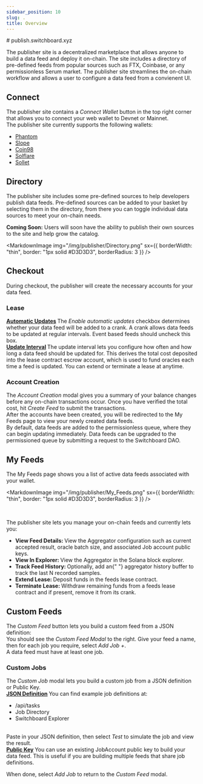 ```yaml
---
sidebar_position: 10
slug: .
title: Overview
---
```



<Typography variant="h4">
  <Link to="https://publish.switchboard.xyz/"># publish.switchboard.xyz</Link>
</Typography>

The publisher site is a decentralized marketplace that allows anyone to build a data feed and deploy it on-chain. The site includes a directory of pre-defined feeds from popular sources such as FTX, Coinbase, or any permissionless Serum market. The publisher site streamlines the on-chain workflow and allows a user to configure a data feed from a convienent UI.

## Connect

<Grid container spacing={3} justifyContent="space-around">
  <Grid item md={4}>
    <MarkdownImage
      img="/img/publisher/Connect_Wallet.png"
      sx={{ borderWidth: "thin", border: "1px solid #D3D3D3", borderRadius: 3 }}
    />
  </Grid>
  <Grid item md={6}>
    <Typography>
      The publisher site contains a <i>Connect Wallet</i> button in the top
      right corner that allows you to connect your web wallet to Devnet or
      Mainnet.
    </Typography>
    <br />
    <Typography>
      The publisher site currently supports the following wallets:
    </Typography>
    <ul>
      <li>
        <a href="https://phantom.app/" target="_blank">
          Phantom
        </a>
      </li>
      <li>
        <a href="https://slope.finance/" target="_blank">
          Slope
        </a>
      </li>
      <li>
        <a href="https://wallet.coin98.com/" target="_blank">
          Coin98
        </a>
      </li>
      <li>
        <a href="https://solflare.com/" target="_blank">
          Solflare
        </a>
      </li>
      <li>
        <a href="https://www.sollet.io/" target="_blank">
          Sollet
        </a>
      </li>
    </ul>
  </Grid>
</Grid>

## Directory

The publisher site includes some pre-defined sources to help developers publish data feeds. Pre-defined sources can be added to your basket by selecting them in the directory, from there you can toggle individual data sources to meet your on-chain needs.

**Coming Soon:** Users will soon have the ability to publish their own sources to the site and help grow the catalog.

<MarkdownImage
  img="/img/publisher/Directory.png"
  sx={{ borderWidth: "thin", border: "1px solid #D3D3D3", borderRadius: 3 }}
/>

## Checkout

During checkout, the publisher will create the necessary accounts for your data feed.

### Lease

<Grid container spacing={3} justifyContent="space-around">
  <Grid item md={5} sm={12}>
    <b>
      <u>Automatic Updates</u>
    </b>
    <Typography>
      The <i>Enable automatic updates</i> checkbox determines whether your data
      feed will be added to a crank. A crank allows data feeds to be updated at
      regular intervals. Event based feeds should uncheck this box.
    </Typography>
    <br />
    <b>
      <u>Update Interval</u>
    </b>
    <Typography>
      The update interval lets you configure how often and how long a data feed
      should be updated for. This derives the total cost deposited into the
      lease contract escrow account, which is used to fund oracles each time a
      feed is updated. You can extend or terminate a lease at anytime.
    </Typography>
    <br />
  </Grid>
  <Grid item md={6}>
    <MarkdownImage
      img="/img/publisher/Lease_Contract_Modal.png"
      sx={{ borderWidth: "thin", border: "1px solid #D3D3D3", borderRadius: 5 }}
    />
  </Grid>
</Grid>

### Account Creation

<Grid container spacing={3} justifyContent="space-around">
  <Grid item md={6} order={{ xs: 2, md: 1 }}>
    <MarkdownImage
      img="/img/publisher/Account_Creation.png"
      sx={{ borderWidth: "thin", border: "1px solid #D3D3D3", borderRadius: 3 }}
    />
  </Grid>
  <Grid item md={6} order={{ xs: 1, md: 2 }}>
    <Typography>
      The <i>Account Creation</i> modal gives you a summary of your balance
      changes before any on-chain transactions occur. Once you have verified the
      total cost, hit <i>Create Feed</i> to submit the transactions.
    </Typography>
    <br />
    <Typography>
      After the accounts have been created, you will be redirected to the My
      Feeds page to view your newly created data feeds.
    </Typography>
    <br />
    <Typography>
      By default, data feeds are added to the permissionless queue, where they
      can begin updating immediately. Data feeds can be upgraded to the
      permissioned queue by submitting a request to the Switchboard DAO.
    </Typography>
  </Grid>
</Grid>

## My Feeds

The My Feeds page shows you a list of active data feeds associated with your wallet.

<MarkdownImage
  img="/img/publisher/My_Feeds.png"
  sx={{ borderWidth: "thin", border: "1px solid #D3D3D3", borderRadius: 3 }}
/>

<br />

The publisher site lets you manage your on-chain feeds and currently lets you:

<Grid container spacing={3} justifyContent="space-around">
  <Grid item md={3} order={{ xs: 2, md: 1 }}>
    <MarkdownImage
      img="/img/publisher/My_Feeds_Actions.png"
      sx={{ borderWidth: "thin", border: "1px solid #D3D3D3", borderRadius: 3 }}
    />
  </Grid>
  <Grid item md={7} order={{ xs: 1, md: 2 }}>
    <ul>
      <li>
        <b>View Feed Details: </b> View the Aggregator configuration such as
        current accepted result, oracle batch size, and associated Job account
        public keys.
      </li>
      <li>
        <b>View In Explorer: </b> View the Aggregator in the Solana block
        explorer.
      </li>
      <li>
        <b>Track Feed History: </b> Optionally, add an{" "}
        <Link to="/feed#history-buffer">aggregator history buffer</Link> to
        track the last N recorded samples.
      </li>
      <li>
        <b>Extend Lease: </b> Deposit funds in the feeds lease contract.
      </li>
      <li>
        <b>Terminate Lease: </b> Withdraw remaining funds from a feeds lease
        contract and if present, remove it from its crank.
      </li>
    </ul>
  </Grid>
</Grid>

## Custom Feeds

<Grid container spacing={3}>
  <Grid item md={6}>
    <Typography>
      The <i>Custom Feed</i> button lets you build a custom feed from a JSON
      definition:
    </Typography>
    <MarkdownImage
      img="/img/publisher/Custom_Feed_Button.png"
      sx={{
        width: "70%",
        textAlign: "center",
        mx: 2,
        display: "flex",
        borderRadius: 3,
        overflow: "hidden",
      }}
    />
    <br />
    <Typography>
      You should see the <i>Custom Feed Modal</i> to the right. Give your feed a
      name, then for each job you require, select <i>Add Job +</i>.
    </Typography>
    <br />
    <Typography>A data feed must have at least one job.</Typography>
  </Grid>
  <Grid item md={6}>
    <MarkdownImage
      img="/img/publisher/Custom_Feed_Modal.png"
      sx={{ borderWidth: "thin", border: "1px solid #D3D3D3", borderRadius: 3 }}
    />
  </Grid>
</Grid>

### Custom Jobs

<Grid container spacing={3}>
  <Grid item md={6}>
    <MarkdownImage
      img="/img/publisher/Custom_Job_Modal.png"
      sx={{ borderWidth: "thin", border: "1px solid #D3D3D3", borderRadius: 3 }}
    />
  </Grid>
  <Grid item md={6}>
    <Typography>
      The <i>Custom Job</i> modal lets you build a custom job from a JSON
      definition or Public Key.
    </Typography>
    <br />
    <b>
      <u>JSON Definition</u>
    </b>
    <Typography>
      You can find example job definitions at:
      <ul>
        <li>
          <Link to="/api/tasks">/api/tasks</Link>
        </li>
        <li>
          <Link to="/feed/directory">Job Directory</Link>
        </li>
        <li>
          <Link to="https://switchboard.xyz/explorer">
            Switchboard Explorer
          </Link>
        </li>
      </ul>
    </Typography>
    <br />
    <Typography>
      Paste in your JSON definition, then select <i>Test</i> to simulate the job
      and view the result.
    </Typography>
    <br />
    <b>
      <u>Public Key</u>
    </b>
    <Typography>
      You can use an existing JobAccount public key to build your data feed.
      This is useful if you are building multiple feeds that share job
      definitions.
    </Typography>
  </Grid>
</Grid>

When done, select _Add Job_ to return to the _Custom Feed_ modal.
